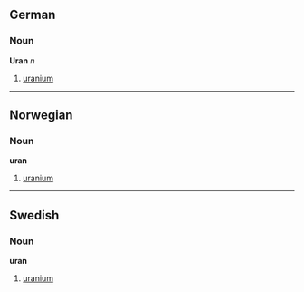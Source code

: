 ==German==
===Noun===
'''Uran''' ''n''

# [[uranium]]

----

==Norwegian==
===Noun===
'''uran'''

# [[uranium]]

----

==Swedish==
===Noun===
'''uran'''

# [[uranium]]